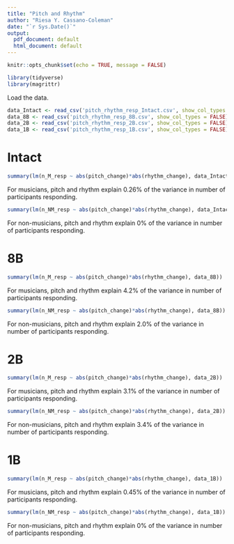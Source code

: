 ```yaml
---
title: "Pitch and Rhythm"
author: "Riesa Y. Cassano-Coleman"
date: "`r Sys.Date()`"
output:
  pdf_document: default
  html_document: default
---
```


```r
knitr::opts_chunk$set(echo = TRUE, message = FALSE)
```

```r
library(tidyverse)
library(magrittr)
```

Load the data.
```r
data_Intact <- read_csv('pitch_rhythm_resp_Intact.csv', show_col_types = FALSE)
data_8B <- read_csv('pitch_rhythm_resp_8B.csv', show_col_types = FALSE)
data_2B <- read_csv('pitch_rhythm_resp_2B.csv', show_col_types = FALSE)
data_1B <- read_csv('pitch_rhythm_resp_1B.csv', show_col_types = FALSE)
```

\newpage
# Intact

```r
summary(lm(n_M_resp ~ abs(pitch_change)*abs(rhythm_change), data_Intact))
```
For musicians, pitch and rhythm explain 0.26% of the variance in number of participants responding.

```r
summary(lm(n_NM_resp ~ abs(pitch_change)*abs(rhythm_change), data_Intact))
```
For non-musicians, pitch and rhythm explain 0% of the variance in number of participants responding.

\newpage
# 8B

```r
summary(lm(n_M_resp ~ abs(pitch_change)*abs(rhythm_change), data_8B))
```
For musicians, pitch and rhythm explain 4.2% of the variance in number of participants responding.

```r
summary(lm(n_NM_resp ~ abs(pitch_change)*abs(rhythm_change), data_8B))
```
For non-musicians, pitch and rhythm explain 2.0% of the variance in number of participants responding.

\newpage
# 2B

```r
summary(lm(n_M_resp ~ abs(pitch_change)*abs(rhythm_change), data_2B))
```
For musicians, pitch and rhythm explain 3.1% of the variance in number of participants responding.

```r
summary(lm(n_NM_resp ~ abs(pitch_change)*abs(rhythm_change), data_2B))
```
For non-musicians, pitch and rhythm explain 3.4% of the variance in number of participants responding.

\newpage
# 1B

```r
summary(lm(n_M_resp ~ abs(pitch_change)*abs(rhythm_change), data_1B))
```
For musicians, pitch and rhythm explain 0.45% of the variance in number of participants responding.

```r
summary(lm(n_NM_resp ~ abs(pitch_change)*abs(rhythm_change), data_1B))
```
For non-musicians, pitch and rhythm explain 0% of the variance in number of participants responding.